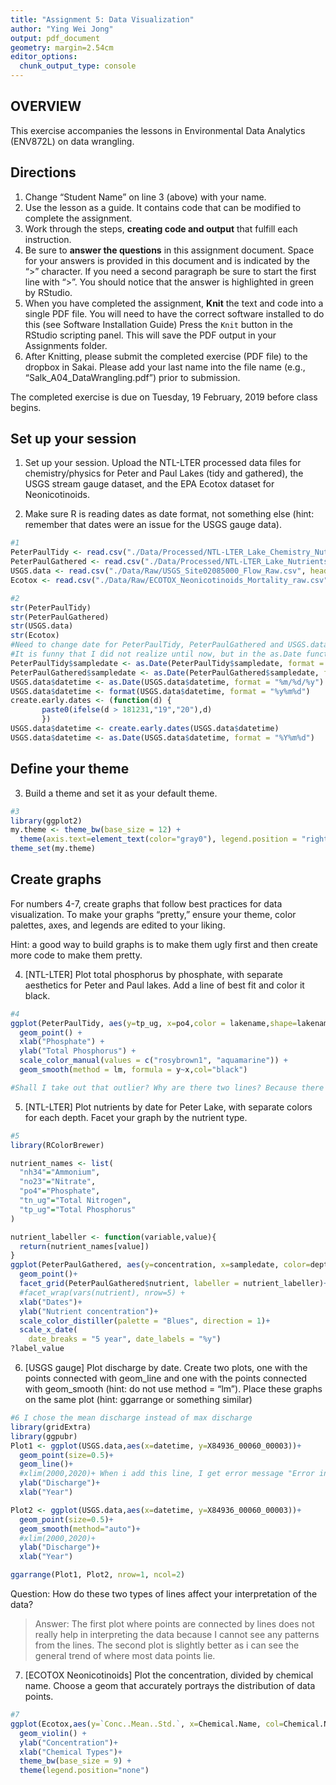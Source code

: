 ```yaml
---
title: "Assignment 5: Data Visualization"
author: "Ying Wei Jong"
output: pdf_document
geometry: margin=2.54cm
editor_options: 
  chunk_output_type: console
---
```


## OVERVIEW

This exercise accompanies the lessons in Environmental Data Analytics (ENV872L) on data wrangling. 

## Directions
1. Change "Student Name" on line 3 (above) with your name.
2. Use the lesson as a guide. It contains code that can be modified to complete the assignment.
3. Work through the steps, **creating code and output** that fulfill each instruction.
4. Be sure to **answer the questions** in this assignment document.
Space for your answers is provided in this document and is indicated by the ">" character.
If you need a second paragraph be sure to start the first line with ">".
You should notice that the answer is highlighted in green by RStudio. 
6. When you have completed the assignment, **Knit** the text and code into a single PDF file.
You will need to have the correct software installed to do this (see Software Installation Guide)
Press the `Knit` button in the RStudio scripting panel.
This will save the PDF output in your Assignments folder.
8. After Knitting, please submit the completed exercise (PDF file) to the dropbox in Sakai. Please add your last name into the file name (e.g., "Salk_A04_DataWrangling.pdf") prior to submission.

The completed exercise is due on Tuesday, 19 February, 2019 before class begins.

## Set up your session 
1. Set up your session. Upload the NTL-LTER processed data files for chemistry/physics for Peter and Paul Lakes (tidy and gathered), the USGS stream gauge dataset, and the EPA Ecotox dataset for Neonicotinoids. 

2. Make sure R is reading dates as date format, not something else (hint: remember that dates were an issue for the USGS gauge data).

```r
#1
PeterPaulTidy <- read.csv("./Data/Processed/NTL-LTER_Lake_Chemistry_Nutrients_PeterPaul_Processed.csv", header=T)
PeterPaulGathered <- read.csv("./Data/Processed/NTL-LTER_Lake_Nutrients_PeterPaulGathered_Processed.csv", header=T)
USGS.data <- read.csv("./Data/Raw/USGS_Site02085000_Flow_Raw.csv", header=T)
Ecotox <- read.csv("./Data/Raw/ECOTOX_Neonicotinoids_Mortality_raw.csv")

#2
str(PeterPaulTidy) 
str(PeterPaulGathered)
str(USGS.data) 
str(Ecotox)
#Need to change date for PeterPaulTidy, PeterPaulGathered and USGS.data
#It is funny that I did not realize until now, but in the as.Date function, I need to make sure that the format i specified is the same format with what the raw.data has, otherwise R cannot understand it.
PeterPaulTidy$sampledate <- as.Date(PeterPaulTidy$sampledate, format = "%m/%d/%y")
PeterPaulGathered$sampledate <- as.Date(PeterPaulGathered$sampledate, format = "%Y-%m-%d")
USGS.data$datetime <- as.Date(USGS.data$datetime, format = "%m/%d/%y")
USGS.data$datetime <- format(USGS.data$datetime, format = "%y%m%d")
create.early.dates <- (function(d) {
       paste0(ifelse(d > 181231,"19","20"),d)
       })
USGS.data$datetime <- create.early.dates(USGS.data$datetime)
USGS.data$datetime <- as.Date(USGS.data$datetime, format = "%Y%m%d")

```
## Define your theme
3. Build a theme and set it as your default theme.

```r
#3
library(ggplot2)
my.theme <- theme_bw(base_size = 12) + 
  theme(axis.text=element_text(color="gray0"), legend.position = "right")
theme_set(my.theme)
```

## Create graphs
For numbers 4-7, create graphs that follow best practices for data visualization. To make your graphs "pretty," ensure your theme, color palettes, axes, and legends are edited to your liking.

Hint: a good way to build graphs is to make them ugly first and then create more code to make them pretty.

4. [NTL-LTER] Plot total phosphorus by phosphate, with separate aesthetics for Peter and Paul lakes. Add a line of best fit and color it black.

```r
#4
ggplot(PeterPaulTidy, aes(y=tp_ug, x=po4,color = lakename,shape=lakename)) +
  geom_point() +
  xlab("Phosphate") +
  ylab("Total Phosphorus") + 
  scale_color_manual(values = c("rosybrown1", "aquamarine")) +
  geom_smooth(method = lm, formula = y~x,col="black")

#Shall I take out that outlier? Why are there two lines? Because there are two categories specified (i.e. lakename)
```


5. [NTL-LTER] Plot nutrients by date for Peter Lake, with separate colors for each depth. Facet your graph by the nutrient type.

```r
#5
library(RColorBrewer)

nutrient_names <- list(
  "nh34"="Ammonium",
  "no23"="Nitrate",
  "po4"="Phosphate",
  "tn_ug"="Total Nitrogen",
  "tp_ug"="Total Phosphorus" 
)

nutrient_labeller <- function(variable,value){
  return(nutrient_names[value])
}
ggplot(PeterPaulGathered, aes(y=concentration, x=sampledate, color=depth))+
  geom_point()+
  facet_grid(PeterPaulGathered$nutrient, labeller = nutrient_labeller)+
  #facet_wrap(vars(nutrient), nrow=5) +
  xlab("Dates")+
  ylab("Nutrient concentration")+
  scale_color_distiller(palette = "Blues", direction = 1)+
  scale_x_date( 
    date_breaks = "5 year", date_labels = "%y") 
?label_value
```


6. [USGS gauge] Plot discharge by date. Create two plots, one with the points connected with geom_line and one with the points connected with geom_smooth (hint: do not use method = "lm"). Place these graphs on the same plot (hint: ggarrange or something similar)

```r
#6 I chose the mean discharge instead of max discharge
library(gridExtra)
library(ggpubr)
Plot1 <- ggplot(USGS.data,aes(x=datetime, y=X84936_00060_00003))+
  geom_point(size=0.5)+
  geom_line()+
  #xlim(2000,2020)+ When i add this line, I get error message "Error in as.Date.numeric(value) : 'origin' must be supplied""
  ylab("Discharge")+
  xlab("Year")

Plot2 <- ggplot(USGS.data,aes(x=datetime, y=X84936_00060_00003))+
  geom_point(size=0.5)+
  geom_smooth(method="auto")+  
  #xlim(2000,2020)+
  ylab("Discharge")+
  xlab("Year")

ggarrange(Plot1, Plot2, nrow=1, ncol=2)


```
Question: How do these two types of lines affect your interpretation of the data?

> Answer: The first plot where points are connected by lines does not really help in interpreting the data because I cannot see any patterns from the lines. The second plot is slightly better as i can see the general trend of where most data points lie.

7. [ECOTOX Neonicotinoids] Plot the concentration, divided by chemical name. Choose a geom that accurately portrays the distribution of data points.

```r
#7 
ggplot(Ecotox,aes(y=`Conc..Mean..Std.`, x=Chemical.Name, col=Chemical.Name))+
  geom_violin() +
  ylab("Concentration")+
  xlab("Chemical Types")+
  theme_bw(base_size = 9) +
  theme(legend.position="none")
  
  

```


